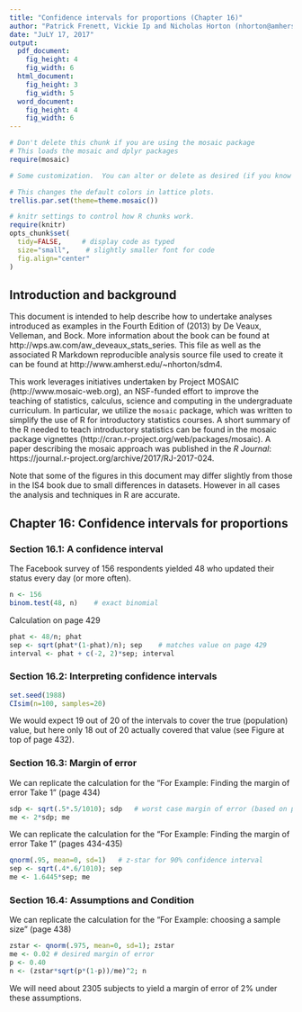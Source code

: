 ```yaml
---
title: "Confidence intervals for proportions (Chapter 16)"
author: "Patrick Frenett, Vickie Ip and Nicholas Horton (nhorton@amherst.edu)"
date: "JuLY 17, 2017"
output: 
  pdf_document:
    fig_height: 4
    fig_width: 6
  html_document:
    fig_height: 3
    fig_width: 5
  word_document:
    fig_height: 4
    fig_width: 6
---
```

  
  
  ```r
# Don't delete this chunk if you are using the mosaic package
# This loads the mosaic and dplyr packages
require(mosaic)
```

```r
# Some customization.  You can alter or delete as desired (if you know what you are doing).

# This changes the default colors in lattice plots.
trellis.par.set(theme=theme.mosaic())  

# knitr settings to control how R chunks work.
require(knitr)
opts_chunk$set(
  tidy=FALSE,     # display code as typed
  size="small",    # slightly smaller font for code
  fig.align="center"
)
```

## Introduction and background 

This document is intended to help describe how to undertake analyses introduced 
as examples in the Fourth Edition of \emph{Intro Stats} (2013) by De Veaux, Velleman, and Bock.
More information about the book can be found at http://wps.aw.com/aw_deveaux_stats_series.  This
file as well as the associated R Markdown reproducible analysis source file used to create it can be found at http://www.amherst.edu/~nhorton/sdm4.

This work leverages initiatives undertaken by Project MOSAIC (http://www.mosaic-web.org), an NSF-funded effort to improve the teaching of statistics, calculus, science and computing in the undergraduate curriculum. In particular, we utilize the `mosaic` package, which was written to simplify the use of R for introductory statistics courses. A short summary of the R needed to teach introductory statistics can be found in the mosaic package vignettes (http://cran.r-project.org/web/packages/mosaic). A paper describing the mosaic approach was published in the *R Journal*: https://journal.r-project.org/archive/2017/RJ-2017-024.

Note that some of the figures in this document may differ slightly from those in the IS4 book due to small differences in datasets. However in all cases the analysis and techniques in R are accurate.

## Chapter 16: Confidence intervals for proportions

### Section 16.1: A confidence interval

The Facebook survey of 156 respondents yielded 48 who updated their status every day (or more often).

```r
n <- 156
binom.test(48, n)    # exact binomial
```

Calculation on page 429
```r
phat <- 48/n; phat
sep <- sqrt(phat*(1-phat)/n); sep    # matches value on page 429
interval <- phat + c(-2, 2)*sep; interval
```

### Section 16.2: Interpreting confidence intervals

```r
set.seed(1988)
CIsim(n=100, samples=20)
```

We would expect 19 out of 20 of the intervals to cover the true (population) value, but here only 18 out of 20 actually covered that value (see Figure at top of page 432).

### Section 16.3: Margin of error

We can replicate the calculation for the "For Example: Finding the margin of error Take 1" (page 434)

```r
sdp <- sqrt(.5*.5/1010); sdp   # worst case margin of error (based on p=0.5)
me <- 2*sdp; me
```

We can replicate the calculation for the "For Example: Finding the margin of error Take 1" (pages 434-435)

```r
qnorm(.95, mean=0, sd=1)   # z-star for 90% confidence interval
sep <- sqrt(.4*.6/1010); sep
me <- 1.6445*sep; me
```

### Section 16.4: Assumptions and Condition

We can replicate the calculation for the "For Example: choosing a sample size" (page 438)

```r
zstar <- qnorm(.975, mean=0, sd=1); zstar
me <- 0.02 # desired margin of error
p <- 0.40
n <- (zstar*sqrt(p*(1-p))/me)^2; n
```

We will need about 2305 subjects to yield a margin of error of 2% under these assumptions.


